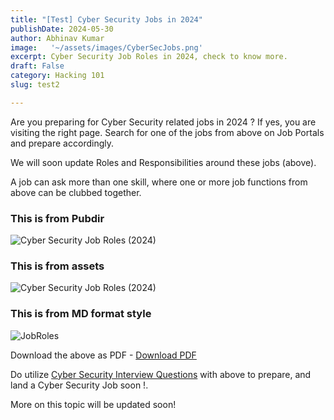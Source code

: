 ```yaml
---
title: "[Test] Cyber Security Jobs in 2024"
publishDate: 2024-05-30
author: Abhinav Kumar
image:   '~/assets/images/CyberSecJobs.png'
excerpt: Cyber Security Job Roles in 2024, check to know more.
draft: False
category: Hacking 101
slug: test2

---
```




Are you preparing for Cyber Security related jobs in 2024 ?
If yes, you are visiting the right page. Search for one of the jobs from above on Job Portals and prepare accordingly.

We will soon update Roles and Responsibilities around these jobs (above).

A job can ask more than one skill, where one or more job functions from above can be clubbed together.

### This is from Pubdir
<img src="/public/cybersecjobroles2024.svg" alt="Cyber Security Job Roles (2024)" />

### This is from assets
<img src="~/assets/images/cybersecjobroles2024.svg" alt="Cyber Security Job Roles (2024)" />

### This is from MD format style
![JobRoles](~/assets/images/cybersecjobroles2024.svg)


Download the above as  PDF - <a href="/cybersecurityjobs2024.pdf" download="Cyber_Security_Jobs_2024.pdf" class="download-button">Download PDF</a>

<Tweet id="https://x.com/abhinavkakku/status/1609385254615420929" />

Do utilize [Cyber Security Interview Questions](https://ethicalhackx.com/blog/cyber-security-interview/) with above to prepare, and land a Cyber Security Job soon !.

More on this topic will be updated soon!
